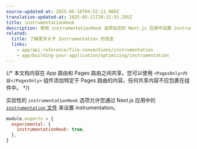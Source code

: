 ```yaml
---
source-updated-at: 2025-05-16T04:52:11.000Z
translation-updated-at: 2025-05-21T20:32:55.295Z
title: instrumentationHook
description: 使用 instrumentationHook 选项在您的 Next.js 应用中设置 instrumentation。
related:
  title: 了解更多关于 Instrumentation 的信息
  links:
    - app/api-reference/file-conventions/instrumentation
    - app/building-your-application/optimizing/instrumentation
---
```


{/* 本文档内容在 App 路由和 Pages 路由之间共享。您可以使用 `<PagesOnly>内容</PagesOnly>` 组件添加特定于 Pages 路由的内容。任何共享内容不应包裹在组件中。 */}

实验性的 `instrumentationHook` 选项允许您通过 Next.js 应用中的 [`instrumentation` 文件](/docs/app/api-reference/file-conventions/instrumentation) 来设置 instrumentation。

```js filename="next.config.js"
module.exports = {
  experimental: {
    instrumentationHook: true,
  },
}
```